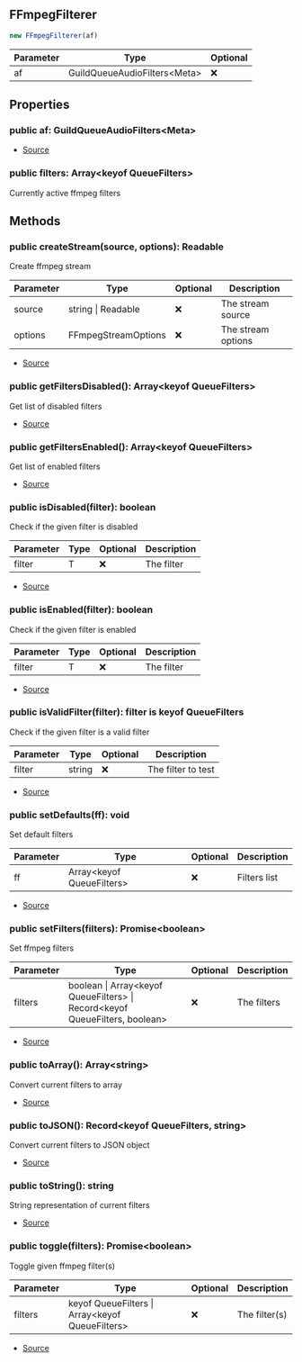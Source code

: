 ## FFmpegFilterer


```typescript
new FFmpegFilterer(af)
```
| Parameter | Type | Optional |
| ----------- | ----------- | ----------- |
| af | GuildQueueAudioFilters\<Meta> | ❌ |


## Properties
### public af: GuildQueueAudioFilters\<Meta>
- [Source](https://github.com/Androz2091/discord-player/blob/97a849a/packages/discord-player/src/Structures/GuildQueueAudioFilters.ts#L45)
### public filters: Array\<keyof QueueFilters>
Currently active ffmpeg filters

## Methods
### public createStream(source, options): Readable
Create ffmpeg stream



| Parameter | Type | Optional | Description |
| ----------- | ----------- | ----------- | ----------- |
| source | string \| Readable | ❌ | The stream source |
| options | FFmpegStreamOptions | ❌ | The stream options |


- [Source](https://github.com/Androz2091/discord-player/blob/97a849a/packages/discord-player/src/Structures/GuildQueueAudioFilters.ts#L65)
### public getFiltersDisabled(): Array\<keyof QueueFilters>
Get list of disabled filters



- [Source](https://github.com/Androz2091/discord-player/blob/97a849a/packages/discord-player/src/Structures/GuildQueueAudioFilters.ts#L133)
### public getFiltersEnabled(): Array\<keyof QueueFilters>
Get list of enabled filters



- [Source](https://github.com/Androz2091/discord-player/blob/97a849a/packages/discord-player/src/Structures/GuildQueueAudioFilters.ts#L126)
### public isDisabled(filter): boolean
Check if the given filter is disabled



| Parameter | Type | Optional | Description |
| ----------- | ----------- | ----------- | ----------- |
| filter | T | ❌ | The filter |


- [Source](https://github.com/Androz2091/discord-player/blob/97a849a/packages/discord-player/src/Structures/GuildQueueAudioFilters.ts#L149)
### public isEnabled(filter): boolean
Check if the given filter is enabled



| Parameter | Type | Optional | Description |
| ----------- | ----------- | ----------- | ----------- |
| filter | T | ❌ | The filter |


- [Source](https://github.com/Androz2091/discord-player/blob/97a849a/packages/discord-player/src/Structures/GuildQueueAudioFilters.ts#L141)
### public isValidFilter(filter): filter is keyof QueueFilters
Check if the given filter is a valid filter



| Parameter | Type | Optional | Description |
| ----------- | ----------- | ----------- | ----------- |
| filter | string | ❌ | The filter to test |


- [Source](https://github.com/Androz2091/discord-player/blob/97a849a/packages/discord-player/src/Structures/GuildQueueAudioFilters.ts#L157)
### public setDefaults(ff): void
Set default filters



| Parameter | Type | Optional | Description |
| ----------- | ----------- | ----------- | ----------- |
| ff | Array\<keyof QueueFilters> | ❌ | Filters list |


- [Source](https://github.com/Androz2091/discord-player/blob/97a849a/packages/discord-player/src/Structures/GuildQueueAudioFilters.ts#L119)
### public setFilters(filters): Promise\<boolean>
Set ffmpeg filters



| Parameter | Type | Optional | Description |
| ----------- | ----------- | ----------- | ----------- |
| filters | boolean \| Array\<keyof QueueFilters> \| Record\<keyof QueueFilters, boolean> | ❌ | The filters |


- [Source](https://github.com/Androz2091/discord-player/blob/97a849a/packages/discord-player/src/Structures/GuildQueueAudioFilters.ts#L73)
### public toArray(): Array\<string>
Convert current filters to array



- [Source](https://github.com/Androz2091/discord-player/blob/97a849a/packages/discord-player/src/Structures/GuildQueueAudioFilters.ts#L164)
### public toJSON(): Record\<keyof QueueFilters, string>
Convert current filters to JSON object



- [Source](https://github.com/Androz2091/discord-player/blob/97a849a/packages/discord-player/src/Structures/GuildQueueAudioFilters.ts#L171)
### public toString(): string
String representation of current filters



- [Source](https://github.com/Androz2091/discord-player/blob/97a849a/packages/discord-player/src/Structures/GuildQueueAudioFilters.ts#L182)
### public toggle(filters): Promise\<boolean>
Toggle given ffmpeg filter(s)



| Parameter | Type | Optional | Description |
| ----------- | ----------- | ----------- | ----------- |
| filters | keyof QueueFilters \| Array\<keyof QueueFilters> | ❌ | The filter(s) |


- [Source](https://github.com/Androz2091/discord-player/blob/97a849a/packages/discord-player/src/Structures/GuildQueueAudioFilters.ts#L103)